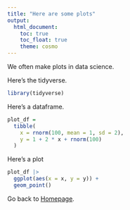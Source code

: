 ```yaml
---
title: "Here are some plots"
output: 
  html_document:
    toc: true
    toc_float: true
    theme: cosmo
---
```



We often make plots in data science. 

Here's the tidyverse. 

```r
library(tidyverse)
```

Here's a dataframe.

```r
plot_df =
  tibble(
    x = rnorm(100, mean = 1, sd = 2),
    y = 1 + 2 * x + rnorm(100)
  )
```


Here's a plot

```r
plot_df |>
  ggplot(aes(x = x, y = y)) +
  geom_point()
```

Go back to [Homepage](index.html).

